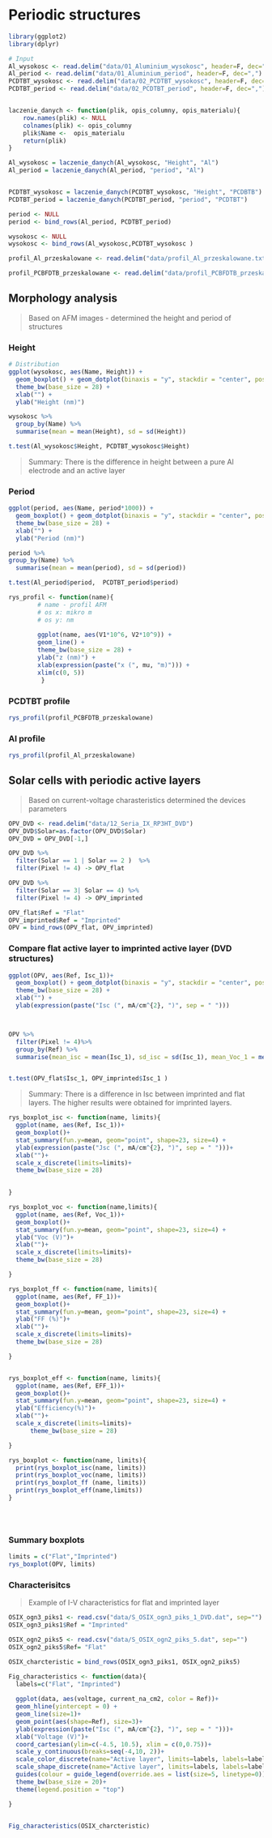 
Periodic structures
========================================================


```r
library(ggplot2)
library(dplyr)
```

```r
# Input 
Al_wysokosc <- read.delim("data/01_Aluminium_wysokosc", header=F, dec=",")
Al_period <- read.delim("data/01_Aluminium_period", header=F, dec=",")
PCDTBT_wysokosc <- read.delim("data/02_PCDTBT_wysokosc", header=F, dec=",")
PCDTBT_period <- read.delim("data/02_PCDTBT_period", header=F, dec=",")


laczenie_danych <- function(plik, opis_columny, opis_materialu){
    row.names(plik) <- NULL
    colnames(plik) <- opis_columny
    plik$Name <-  opis_materialu
    return(plik)
}

Al_wysokosc = laczenie_danych(Al_wysokosc, "Height", "Al")
Al_period = laczenie_danych(Al_period, "period", "Al")


PCDTBT_wysokosc = laczenie_danych(PCDTBT_wysokosc, "Height", "PCDBTB")
PCDTBT_period = laczenie_danych(PCDTBT_period, "period", "PCDTBT")

period <- NULL
period <- bind_rows(Al_period, PCDTBT_period)

wysokosc <- NULL
wysokosc <- bind_rows(Al_wysokosc,PCDTBT_wysokosc )

profil_Al_przeskalowane <- read.delim("data/profil_Al_przeskalowane.txt", header=F)

profil_PCBFDTB_przeskalowane <- read.delim("data/profil_PCBFDTB_przeskalowane.txt", header=F)
```

## Morphology analysis 
> Based on AFM images - determined the height and period of structures

### Height
```r
# Distribution
ggplot(wysokosc, aes(Name, Height)) + 
  geom_boxplot() + geom_dotplot(binaxis = "y", stackdir = "center", position = "dodge",  dotsize = 0.5, fill="red")+
  theme_bw(base_size = 28) +
  xlab("") + 
  ylab("Height (nm)")

wysokosc %>% 
  group_by(Name) %>% 
  summarise(mean = mean(Height), sd = sd(Height))

t.test(Al_wysokosc$Height, PCDTBT_wysokosc$Height)
```

> Summary: There is the difference in height between a pure Al electrode and an active layer 

### Period
```r
ggplot(period, aes(Name, period*1000)) +
  geom_boxplot() + geom_dotplot(binaxis = "y", stackdir = "center", position = "dodge",  dotsize = 0.5, fill="red")+
  theme_bw(base_size = 28) +
  xlab("") + 
  ylab("Period (nm)")

period %>%
group_by(Name) %>% 
  summarise(mean = mean(period), sd = sd(period))

t.test(Al_period$period,  PCDTBT_period$period)
```



```r
rys_profil <- function(name){
        # name - profil AFM
        # os x: mikro m
        # os y: nm
  
        ggplot(name, aes(V1*10^6, V2*10^9)) +
        geom_line() + 
        theme_bw(base_size = 28) +
        ylab("z (nm)") +
        xlab(expression(paste("x (", mu, "m)"))) + 
        xlim(c(0, 5))
         }
```

### PCDTBT profile
```r
rys_profil(profil_PCBFDTB_przeskalowane)
```

### Al profile
```r
rys_profil(profil_Al_przeskalowane)
```




## Solar cells with periodic active layers
> Based on current-voltage charasteristics determined the devices parameters 

```r
OPV_DVD <- read.delim("data/12_Seria_IX_RP3HT_DVD")
OPV_DVD$Solar=as.factor(OPV_DVD$Solar)
OPV_DVD = OPV_DVD[-1,]

OPV_DVD %>%
  filter(Solar == 1 | Solar == 2 )  %>%
  filter(Pixel != 4) -> OPV_flat

OPV_DVD %>% 
  filter(Solar == 3| Solar == 4) %>%
  filter(Pixel != 4) -> OPV_imprinted

OPV_flat$Ref = "Flat"
OPV_imprinted$Ref = "Imprinted"
OPV = bind_rows(OPV_flat, OPV_imprinted)
```


### Compare flat active layer to imprinted active layer (DVD structures)
```r

ggplot(OPV, aes(Ref, Isc_1))+
  geom_boxplot() + geom_dotplot(binaxis = "y", stackdir = "center", position = "dodge",  dotsize = 0.5, fill="red")+
  theme_bw(base_size = 28) +
  xlab("") + 
  ylab(expression(paste("Isc (", mA/cm^{2}, ")", sep = " ")))



OPV %>% 
  filter(Pixel != 4)%>%
  group_by(Ref) %>%
  summarise(mean_isc = mean(Isc_1), sd_isc = sd(Isc_1), mean_Voc_1 = mean(Voc_1), sd_Voc_1 = sd(Voc_1), mean_ff = mean(FF_1), sd_ff = sd(FF_1), mean_eff = mean(EFF_1), sd_Eff = sd(EFF_1), n = length(Isc_1)) 


t.test(OPV_flat$Isc_1, OPV_imprinted$Isc_1 )
```
> Summary: There is a difference in Isc between imprinted and flat layers. The higher results were obtained for imprinted layers.  




```r
rys_boxplot_isc <- function(name, limits){
  ggplot(name, aes(Ref, Isc_1))+
  geom_boxplot()+
  stat_summary(fun.y=mean, geom="point", shape=23, size=4) + 
  ylab(expression(paste("Jsc (", mA/cm^{2}, ")", sep = " ")))+
  xlab("")+
  scale_x_discrete(limits=limits)+
  theme_bw(base_size = 28)

  
}

rys_boxplot_voc <- function(name,limits){
  ggplot(name, aes(Ref, Voc_1))+
  geom_boxplot()+
  stat_summary(fun.y=mean, geom="point", shape=23, size=4) + 
  ylab("Voc (V)")+
  xlab("")+
  scale_x_discrete(limits=limits)+
  theme_bw(base_size = 28)

}

rys_boxplot_ff <- function(name, limits){
  ggplot(name, aes(Ref, FF_1))+
  geom_boxplot()+
  stat_summary(fun.y=mean, geom="point", shape=23, size=4) + 
  ylab("FF (%)")+
  xlab("")+
  scale_x_discrete(limits=limits)+
  theme_bw(base_size = 28)

}


rys_boxplot_eff <- function(name, limits){
  ggplot(name, aes(Ref, EFF_1))+
  geom_boxplot()+
  stat_summary(fun.y=mean, geom="point", shape=23, size=4) + 
  ylab("Efficiency(%)")+
  xlab("")+
  scale_x_discrete(limits=limits)+
      theme_bw(base_size = 28)

}

rys_boxplot <- function(name, limits){
  print(rys_boxplot_isc(name, limits))
  print(rys_boxplot_voc(name, limits))
  print(rys_boxplot_ff (name, limits))
  print(rys_boxplot_eff(name,limits))
}





```
### Summary boxplots 
```r
limits = c("Flat","Imprinted")
rys_boxplot(OPV, limits)
```

### Characterisitcs
> Example of I-V characteristics for flat and imprinted layer

```r
OSIX_ogn3_piks1 <- read.csv("data/S_OSIX_ogn3_piks_1_DVD.dat", sep="")
OSIX_ogn3_piks1$Ref = "Imprinted"

OSIX_ogn2_piks5 <- read.csv("data/S_OSIX_ogn2_piks_5.dat", sep="")
OSIX_ogn2_piks5$Ref= "Flat"

OSIX_charcteristic = bind_rows(OSIX_ogn3_piks1, OSIX_ogn2_piks5)

Fig_characteristics <- function(data){
  labels=c("Flat", "Imprinted")
  
  ggplot(data, aes(voltage, current_na_cm2, color = Ref))+
  geom_hline(yintercept = 0) +
  geom_line(size=1)+
  geom_point(aes(shape=Ref), size=3)+
  ylab(expression(paste("Isc (", mA/cm^{2}, ")", sep = " ")))+
  xlab("Voltage (V)")+
  coord_cartesian(ylim=c(-4.5, 10.5), xlim = c(0,0.75))+
  scale_y_continuous(breaks=seq(-4,10, 2))+
  scale_color_discrete(name="Active layer", limits=labels, labels=labels, h=c(0,240)+15)+
  scale_shape_discrete(name="Active layer", limits=labels, labels=labels)+
  guides(colour = guide_legend(override.aes = list(size=5, linetype=0)))+
  theme_bw(base_size = 20)+
  theme(legend.position = "top")

}
  

Fig_characteristics(OSIX_charcteristic)
```




